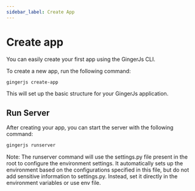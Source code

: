 ```yaml
---
sidebar_label: Create App
---
```

# Create app


You can easily create your first app using the GingerJs CLI.

To create a new app, run the following command:
```bash
gingerjs create-app
```

This will set up the basic structure for your GingerJs application.

## Run Server

After creating your app, you can start the server with the following command:

```bash
gingerjs runserver
```

Note: The runserver command will use the settings.py file present in the root to configure the environment settings. It automatically sets up the environment based on the configurations specified in this file, but do not add sensitive information to settings.py. Instead, set it directly in the environment variables or use env file.

